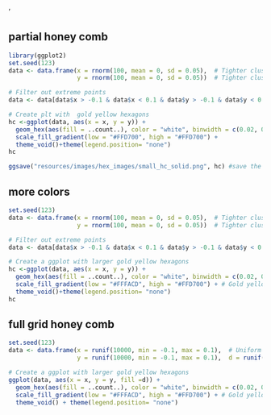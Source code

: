 '

## partial honey comb

```r
library(ggplot2)
set.seed(123)
data <- data.frame(x = rnorm(100, mean = 0, sd = 0.05),  # Tighter cluster around 0
                   y = rnorm(100, mean = 0, sd = 0.05))  # Tighter cluster around 0

# Filter out extreme points
data <- data[data$x > -0.1 & data$x < 0.1 & data$y > -0.1 & data$y < 0.1, ]

# Create plt with  gold yellow hexagons
hc <-ggplot(data, aes(x = x, y = y)) +
  geom_hex(aes(fill = ..count..), color = "white", binwidth = c(0.02, 0.02)) + # Specify binwidth for larger hexagons
  scale_fill_gradient(low = "#FFD700", high = "#FFD700") +
  theme_void()+theme(legend.position= "none")
hc

ggsave("resources/images/hex_images/small_hc_solid.png", hc) #save the hex

```

## more colors

```r
set.seed(123)
data <- data.frame(x = rnorm(100, mean = 0, sd = 0.05),  # Tighter cluster around 0
                   y = rnorm(100, mean = 0, sd = 0.05))  # Tighter cluster around 0

# Filter out extreme points
data <- data[data$x > -0.1 & data$x < 0.1 & data$y > -0.1 & data$y < 0.1, ]

# Create a ggplot with larger gold yellow hexagons
hc <-ggplot(data, aes(x = x, y = y)) +
  geom_hex(aes(fill = ..count..), color = "white", binwidth = c(0.02, 0.02)) + # Specify binwidth for larger hexagons
  scale_fill_gradient(low = "#FFFACD", high = "#FFD700") + # Gold yellow color
  theme_void()+theme(legend.position= "none")
hc
```

## full grid honey comb

```r
set.seed(123)
data <- data.frame(x = runif(10000, min = -0.1, max = 0.1),  # Uniform distribution
                   y = runif(10000, min = -0.1, max = 0.1),  d = runif(10000, min = -0.1, max = 0.1) )  # Uniform distribution

# Create a ggplot with larger gold yellow hexagons
ggplot(data, aes(x = x, y = y, fill =d)) +
  geom_hex(aes(fill = ..count..), color = "white", binwidth = c(0.02, 0.02)) + # Specify binwidth for hexagons
  scale_fill_gradient(low = "#FFFACD", high = "#FFD700") + # Gold yellow color
  theme_void() + theme(legend.position= "none")
```



